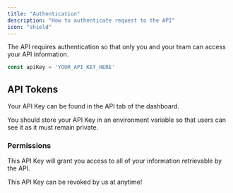 ---
title: "Authentication"
description: "How to authenticate request to the API"
icon: "shield"
---

The API requires authentication so that only you and your team can access your API information.

```javascript
const apiKey = 'YOUR_API_KEY_HERE'
```

## API Tokens

Your API Key can be found in the API tab of the dashboard.

You should store your API Key in an environment variable so that users can see it as it must remain private.

### Permissions

This API Key will grant you access to all of your information retrievable by the API.

This API Key can be revoked by us at anytime!
